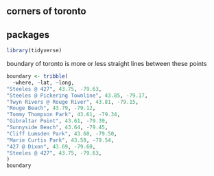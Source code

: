 ## corners of toronto

## packages

```r
library(tidyverse)
```

boundary of toronto is more or less straight lines between these points

```r
boundary <- tribble(
  ~where, ~lat, ~long,
"Steeles @ 427", 43.75, -79.63,
"Steeles @ Pickering Townline", 43.85, -79.17,
"Twyn Rivers @ Rouge River", 43.81, -79.15,
"Rouge Beach", 43.79, -79.12,
"Tommy Thompson Park", 43.61, -79.34,
"Gibraltar Point", 43.61, -79.39,
"Sunnyside Beach", 43.64, -79.45,
"Cliff Lumsden Park", 43.60, -79.50,
"Marie Curtis Park", 43.58, -79.54,
"427 @ Dixon", 43.69, -79.60,
"Steeles @ 427", 43.75, -79.63,
)
boundary
```

